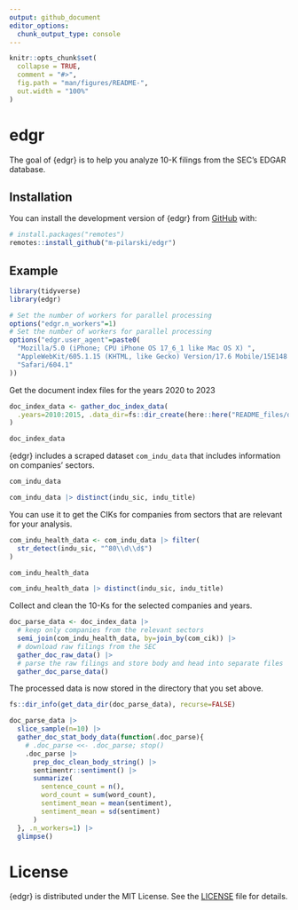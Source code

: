```yaml
---
output: github_document
editor_options: 
  chunk_output_type: console
---
```


<!-- README.md is generated from README.Rmd. Please edit that file -->

```r
knitr::opts_chunk$set(
  collapse = TRUE,
  comment = "#>",
  fig.path = "man/figures/README-",
  out.width = "100%"
)
```

# edgr

<!-- badges: start -->
<!-- badges: end -->

The goal of {edgr} is to help you analyze 10-K filings from the SEC's EDGAR database.

## Installation

You can install the development version of {edgr} from [GitHub](https://github.com/) with:

```r
# install.packages("remotes")
remotes::install_github("m-pilarski/edgr")
```

## Example

```r
library(tidyverse)
library(edgr)

# Set the number of workers for parallel processing
options("edgr.n_workers"=1)
# Set the number of workers for parallel processing
options("edgr.user_agent"=paste0(
  "Mozilla/5.0 (iPhone; CPU iPhone OS 17_6_1 like Mac OS X) ",
  "AppleWebKit/605.1.15 (KHTML, like Gecko) Version/17.6 Mobile/15E148 ",
  "Safari/604.1"
))
```

Get the document index files for the years 2020 to 2023

```r
doc_index_data <- gather_doc_index_data(
  .years=2010:2015, .data_dir=fs::dir_create(here::here("README_files/data/"))
)

doc_index_data
```

{edgr} includes a scraped dataset `com_indu_data` that includes information on companies' sectors.

```r
com_indu_data

com_indu_data |> distinct(indu_sic, indu_title)
```

You can use it to get the CIKs for companies from sectors that are relevant for your analysis. 

```r
com_indu_health_data <- com_indu_data |> filter(
  str_detect(indu_sic, "^80\\d\\d$")
)

com_indu_health_data

com_indu_health_data |> distinct(indu_sic, indu_title)
```

Collect and clean the 10-Ks for the selected companies and years.

```r
doc_parse_data <- doc_index_data |> 
  # keep only companies from the relevant sectors
  semi_join(com_indu_health_data, by=join_by(com_cik)) |>
  # download raw filings from the SEC
  gather_doc_raw_data() |> 
  # parse the raw filings and store body and head into separate files
  gather_doc_parse_data()
```

The processed data is now stored in the directory that you set above.

```r
fs::dir_info(get_data_dir(doc_parse_data), recurse=FALSE)
```

```r
doc_parse_data |> 
  slice_sample(n=10) |> 
  gather_doc_stat_body_data(function(.doc_parse){
    # .doc_parse <<- .doc_parse; stop()
    .doc_parse |> 
      prep_doc_clean_body_string() |> 
      sentimentr::sentiment() |> 
      summarize(
        sentence_count = n(), 
        word_count = sum(word_count),
        sentiment_mean = mean(sentiment),
        sentiment_mean = sd(sentiment)
      )
  }, .n_workers=1) |> 
  glimpse()
```



# License

{edgr} is distributed under the MIT License. See the [LICENSE](./LICENSE) file for details.
